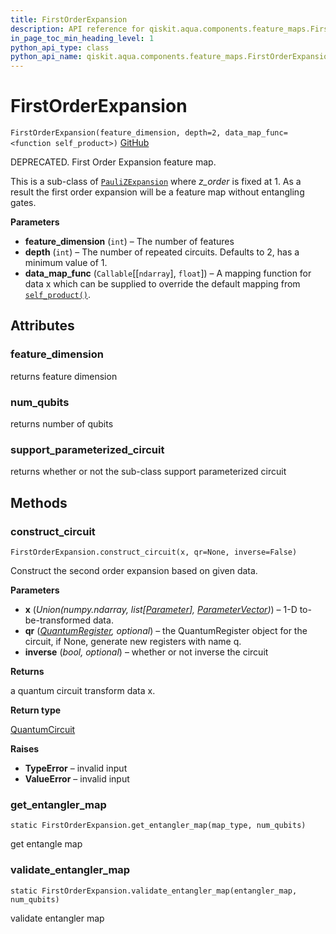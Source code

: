 ```yaml
---
title: FirstOrderExpansion
description: API reference for qiskit.aqua.components.feature_maps.FirstOrderExpansion
in_page_toc_min_heading_level: 1
python_api_type: class
python_api_name: qiskit.aqua.components.feature_maps.FirstOrderExpansion
---
```


# FirstOrderExpansion

<span id="qiskit.aqua.components.feature_maps.FirstOrderExpansion" />

`FirstOrderExpansion(feature_dimension, depth=2, data_map_func=<function self_product>)` [GitHub](https://github.com/qiskit-community/qiskit-aqua/tree/stable/0.7/qiskit/aqua/components/feature_maps/first_order_expansion.py "view source code")

DEPRECATED. First Order Expansion feature map.

This is a sub-class of [`PauliZExpansion`](qiskit.aqua.components.feature_maps.PauliZExpansion "qiskit.aqua.components.feature_maps.PauliZExpansion") where *z\_order* is fixed at 1. As a result the first order expansion will be a feature map without entangling gates.

**Parameters**

*   **feature\_dimension** (`int`) – The number of features
*   **depth** (`int`) – The number of repeated circuits. Defaults to 2, has a minimum value of 1.
*   **data\_map\_func** (`Callable`\[\[`ndarray`], `float`]) – A mapping function for data x which can be supplied to override the default mapping from [`self_product()`](qiskit.aqua.components.feature_maps.self_product "qiskit.aqua.components.feature_maps.self_product").

## Attributes

### feature\_dimension

returns feature dimension

### num\_qubits

returns number of qubits

### support\_parameterized\_circuit

returns whether or not the sub-class support parameterized circuit

## Methods

### construct\_circuit

<span id="qiskit.aqua.components.feature_maps.FirstOrderExpansion.construct_circuit" />

`FirstOrderExpansion.construct_circuit(x, qr=None, inverse=False)`

Construct the second order expansion based on given data.

**Parameters**

*   **x** (*Union(numpy.ndarray, list\[*[*Parameter*](qiskit.circuit.Parameter "qiskit.circuit.Parameter")*],* [*ParameterVector*](qiskit.circuit.ParameterVector "qiskit.circuit.ParameterVector")*)*) – 1-D to-be-transformed data.
*   **qr** ([*QuantumRegister*](qiskit.circuit.QuantumRegister "qiskit.circuit.QuantumRegister")*, optional*) – the QuantumRegister object for the circuit, if None, generate new registers with name q.
*   **inverse** (*bool, optional*) – whether or not inverse the circuit

**Returns**

a quantum circuit transform data x.

**Return type**

[QuantumCircuit](qiskit.circuit.QuantumCircuit "qiskit.circuit.QuantumCircuit")

**Raises**

*   **TypeError** – invalid input
*   **ValueError** – invalid input

### get\_entangler\_map

<span id="qiskit.aqua.components.feature_maps.FirstOrderExpansion.get_entangler_map" />

`static FirstOrderExpansion.get_entangler_map(map_type, num_qubits)`

get entangle map

### validate\_entangler\_map

<span id="qiskit.aqua.components.feature_maps.FirstOrderExpansion.validate_entangler_map" />

`static FirstOrderExpansion.validate_entangler_map(entangler_map, num_qubits)`

validate entangler map

